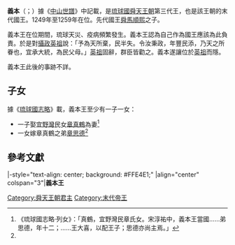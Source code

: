 {{about|琉球王|英國自治市鎮|伊斯特本}}
{{琉球君主
| 名稱=義本
| 舜天代數=3
| 前任=[[舜馬順熙|舜馬順熙]]
| 繼任=
| 畫像=
| 說明=
| 在位=1249年—1259年
| 宗主國=
| 年號=
| 冊封年=
| 冊封使=
| 正冊封使=
| 副冊封使=
| 姓名=義本
| 封號=
| 童名=
| 名乘=
| 別名=
| 神號=
| 出生年=1206年
| 立世子=
| 逝世年=？
| 諡號=
| 陵墓=
| 父親=[[舜馬順熙|舜馬順熙]]
| 嫡母=
| 母親=
| 烏帽子親=
| 妃=
| 夫人=
| 妻=
| 位號不明=
| 嫡兄弟=
| 嫡姊妹=
| 庶兄弟=
| 庶姊妹=
| 同胞兄弟=
| 同胞姊妹=
| 異母兄弟=
| 異母姊妹=
| 王子=
| 直王子=
| 脇王子=
| 王女=
| 嫡王女=
| 庶王女=
| 注釋=
|}}
'''義本'''（{{ryu|r=義本|kn=ギフン|rm=Gifun|f=h}}；{{bd|1206年||？|catIdx=S義}}）據《[[中山世譜|中山世譜]]》中記載，是[[琉球國|琉球國]][[舜天王朝|舜天王朝]]第三代王，也是該王朝的末代國王。1249年至1259年在位。先代國王[[舜馬順熙|舜馬順熙]]之子。

義本王在位期間，琉球天災、疫病頻繁發生。義本王認為自己作為國王應該為此負責。於是對[[琉球攝政|攝政]][[英祖_(琉球國王)|英祖]]說：「予為天所棄，民半失。令汝秉政，年豐民添，乃天之所眷也，宜承大統，為民父母。」[[英祖_(琉球國王)|英祖]]固辭，群臣皆勸之。義本遂讓位於[[英祖_(琉球國王)|英祖]]而隱。

義本王此後的事跡不詳。

== 子女 ==
據《[[琉球國志略|琉球國志略]]》載，義本王至少有一子一女：
*一子娶[[宜野灣|宜野灣]]民女[[章真鶴|章真鶴]]為妻<ref name="琉球國志略">《琉球國志略·列女》：「真鶴，宜野灣民章氏女。宋淳祐中，義本王當國……弟思德，年十二；……王大喜，以配王子；思德亦尚主焉。」</ref>
*一女嫁章真鶴之弟[[章思德|章思德]]<ref name="琉球國志略" />

== 參考文獻 ==
<div class="references-small">
<references />
</div>

{{start box}}
|-style="text-align: center; background: #FFE4E1;"
|align="center" colspan="3"|'''義本王'''
{{s-before|[[舜馬順熙|舜馬順熙]]}}
{{s-title|第三代[[琉球君主列表#舜天王朝|舜天王朝國王]]|1249年—1259年}}
{{s-after|-}}
{{end box}}

{{琉球歷代君主}}

{{君王小作品}}


[[Category:舜天王朝君主|Category:舜天王朝君主]]
[[Category:末代帝王|Category:末代帝王]]